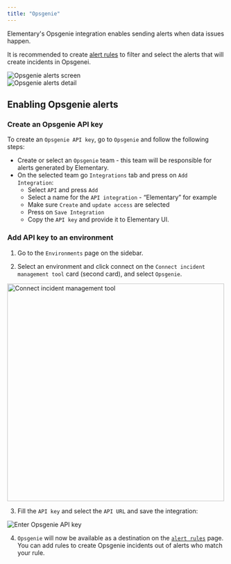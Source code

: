 ```yaml
---
title: "Opsgenie"
---
```


Elementary's Opsgenie integration enables sending alerts when data issues happen.

It is recommended to create [alert rules](cloud/features/alerts-and-incidents/alert-rules) to filter and select the alerts that will create incidents in Opsgenei.


<Frame>
  <div className="dark:bg-white rounded-md p-1">
    <img
      src="https://res.cloudinary.com/diuctyblm/image/upload/v1719735768/Opsgenie_alerts_screenshot_wlkofn.png"
      alt="Opsgenie alerts screen"
    />
  </div>
</Frame>

<Frame>
  <div className="dark:bg-white rounded-md p-1">
    <img
      src="https://res.cloudinary.com/diuctyblm/image/upload/v1719735768/Opsgenie_alert_detail_zrqkb2.png"
      alt="Opsgenie alerts detail"
    />
  </div>
</Frame>

## Enabling Opsgenie alerts

### Create an Opsgenie API key

To create an `Opsgenie API key`, go to `Opsgenie` and follow the following steps:

- Create or select an `Opsgenie` team - this team will be responsible for alerts generated by Elementary.
- On the selected team go `Integrations` tab and press on `Add Integration`:
  - Select `API` and press `Add`
  - Select a name for the  `API integration` - “Elementary” for example
  - Make sure `Create` and `update access` are selected
  - Press on `Save Integration`
  - Copy the `API key` and provide it to Elementary UI.

### Add API key to an environment

1. Go to the `Environments` page on the sidebar.

2. Select an environment and click connect on the `Connect incident management tool` card (second card), and select `Opsgenie`.

<Frame>
  <div className="dark:bg-white rounded-md p-1">
    <img
      src="https://res.cloudinary.com/diuctyblm/image/upload/v1719556084/pagerduty_connect_environment_nyfv6z.png"
      alt="Connect incident management tool"
      width="500"
    />
  </div>
</Frame>

3. Fill the `API key` and select the `API URL` and save the integration:

<Frame>
  <div className="dark:bg-white rounded-md p-1">
    <img
      src="https://res.cloudinary.com/diuctyblm/image/upload/v1719735768/connect_opsgenie_jnftqf.png"
      alt="Enter Opsgenie API key"
    />
  </div>
</Frame>

4. `Opsgenie` will now be available as a destination on the [`alert rules`](cloud/features/alerts-and-incidents/alert-rules) page. You can add rules to create Opsgenie incidents out of alerts who match your rule. 